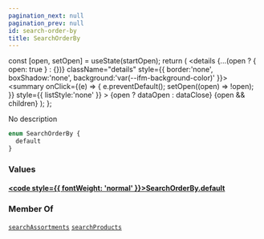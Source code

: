 ```yaml
---
pagination_next: null
pagination_prev: null
id: search-order-by
title: SearchOrderBy
---
```









  const [open, setOpen] = useState(startOpen);
  return (
    <details {...(open ? { open: true } : {})} className="details" style={{ border:'none', boxShadow:'none', background:'var(--ifm-background-color)' }}>
      <summary
        onClick={(e) => {
          e.preventDefault();
          setOpen((open) => !open);
        }}
        style={{ listStyle:'none' }}
      >
      {open ? dataOpen : dataClose}
      </summary>
      {open && children}
    </details>
  );
};








No description


```graphql
enum SearchOrderBy {
  default
}
```




### Values

#### [<code style={{ fontWeight: 'normal' }}>SearchOrderBy.<b>default</b></code>](#)  







### Member Of

[`searchAssortments`](/schema/operations/queries/search-assortments.mdx)  <Badge class="badge badge--secondary" text="query"/><Bullet />[`searchProducts`](/schema/operations/queries/search-products.mdx)  <Badge class="badge badge--secondary" text="query"/>

